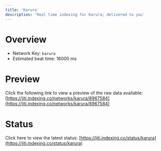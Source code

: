 ```yaml
---
title: 'Karura'
description: 'Real time indexing for Karura; delivered to you'
---
```


# Overview
- Network Key: `karura`
- Estimated beat time: 16000 ms

# Preview
Click the following link to view a preview of the raw data available: [https://jiti.indexing.co/networks/karura/8967584](https://jiti.indexing.co/networks/karura/8967584)

# Status
Click here to view the latest status: [https://jiti.indexing.co/status/karura](https://jiti.indexing.co/status/karura)
